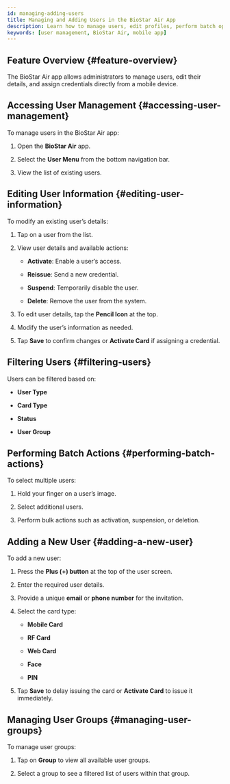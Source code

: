 ```yaml
---
id: managing-adding-users
title: Managing and Adding Users in the BioStar Air App
description: Learn how to manage users, edit profiles, perform batch operations, and add new users with credentials through the BioStar Air mobile app.
keywords: [user management, BioStar Air, mobile app]
---
```



## Feature Overview {#feature-overview}

The BioStar Air app allows administrators to manage users, edit their details, and assign credentials directly from a mobile device.

<YouTube videoId="LSmlypwTwOo" />

<CustomerNote />


## Accessing User Management {#accessing-user-management}

To manage users in the BioStar Air app:

1. Open the **BioStar Air** app.

1. Select the **User Menu** from the bottom navigation bar.

1. View the list of existing users.


## Editing User Information {#editing-user-information}

To modify an existing user’s details:

1. Tap on a user from the list.

1. View user details and available actions:

   * **Activate**: Enable a user’s access.

   * **Reissue**: Send a new credential.

   * **Suspend**: Temporarily disable the user.

   * **Delete**: Remove the user from the system.

1. To edit user details, tap the **Pencil Icon** at the top.

1. Modify the user’s information as needed.

1. Tap **Save** to confirm changes or **Activate Card** if assigning a credential.


## Filtering Users {#filtering-users}

Users can be filtered based on:

* **User Type**

* **Card Type**

* **Status**

* **User Group**


## Performing Batch Actions {#performing-batch-actions}

To select multiple users:

1. Hold your finger on a user’s image.

1. Select additional users.

1. Perform bulk actions such as activation, suspension, or deletion.


## Adding a New User {#adding-a-new-user}

To add a new user:

1. Press the **Plus (+) button** at the top of the user screen.

1. Enter the required user details.

1. Provide a unique **email** or **phone number** for the invitation.

1. Select the card type:

   * **Mobile Card**

   * **RF Card**

   * **Web Card**

   * **Face**

   * **PIN**

1. Tap **Save** to delay issuing the card or **Activate Card** to issue it immediately.


## Managing User Groups {#managing-user-groups}

To manage user groups:

1. Tap on **Group** to view all available user groups.

1. Select a group to see a filtered list of users within that group.